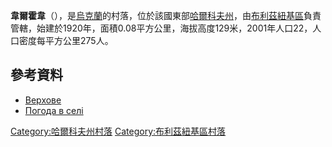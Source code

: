 {{coord|48|53|59|N|36|30|3|E|scale:100000_region:UA|display=title}}

'''韋爾霍韋'''（{{lang-uk|Верхове}}），是[[烏克蘭|烏克蘭]]的村落，位於該國東部[[哈爾科夫州|哈爾科夫州]]，由[[布利茲紐基區|布利茲紐基區]]負責管轄，始建於1920年，面積0.08平方公里，海拔高度129米，2001年人口22，人口密度每平方公里275人。

==參考資料==
* [http://gska2.rada.gov.ua/pls/z7502/A005?rdat1=09.01.2009&rf7571=32301 Верхове]{{dead link|date=2018年5月 |bot=InternetArchiveBot |fix-attempted=yes }}
* [http://weather.in.ua/ua/har'kovskaja/7810 Погода в селі] {{Wayback|url=http://weather.in.ua/ua/har'kovskaja/7810 |date=20160323024630 }}

{{DEFAULTSORT:Жовтневе}}
[[Category:哈爾科夫州村落|Category:哈爾科夫州村落]]
[[Category:布利茲紐基區村落|Category:布利茲紐基區村落]]


{{Kharkiv-geo-stub}}